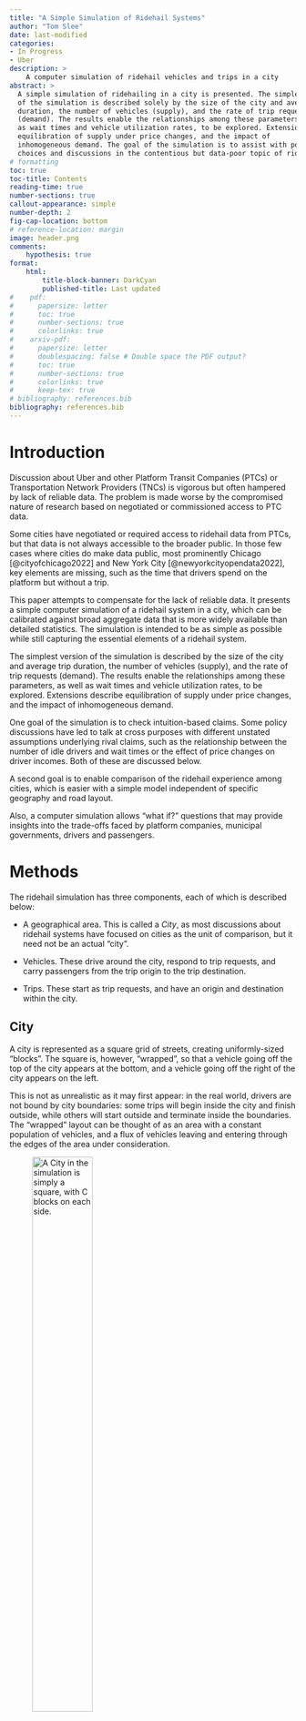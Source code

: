 ```yaml
---
title: "A Simple Simulation of Ridehail Systems"
author: "Tom Slee"
date: last-modified
categories:
- In Progress
- Uber
description: >
    A computer simulation of ridehail vehicles and trips in a city
abstract: >
  A simple simulation of ridehailing in a city is presented. The simplest version 
  of the simulation is described solely by the size of the city and average trip
  duration, the number of vehicles (supply), and the rate of trip requests
  (demand). The results enable the relationships among these parameters, as well 
  as wait times and vehicle utilization rates, to be explored. Extensions describe
  equilibration of supply under price changes, and the impact of 
  inhomogeneous demand. The goal of the simulation is to assist with policy 
  choices and discussions in the contentious but data-poor topic of ridehailing.
# formatting
toc: true
toc-title: Contents
reading-time: true
number-sections: true
callout-appearance: simple
number-depth: 2
fig-cap-location: bottom
# reference-location: margin
image: header.png
comments:
    hypothesis: true
format:
    html:
        title-block-banner: DarkCyan
        published-title: Last updated
#    pdf: 
#      papersize: letter
#      toc: true
#      number-sections: true
#      colorlinks: true
#    arxiv-pdf: 
#      papersize: letter
#      doublespacing: false # Double space the PDF output?
#      toc: true
#      number-sections: true
#      colorlinks: true
#      keep-tex: true
# bibliography: references.bib
bibliography: references.bib
---
```


# Introduction

Discussion about Uber and other Platform Transit Companies (PTCs) or Transportation Network Providers (TNCs) is vigorous but often hampered by lack of reliable data. The problem is made worse by the compromised nature of research based on negotiated or commissioned access to PTC data.

Some cities have negotiated or required access to ridehail data from PTCs, but that data is not always accessible to the broader public. In those few cases where cities do make data public, most prominently Chicago [@cityofchicago2022] and New York City [@newyorkcityopendata2022], key elements are missing, such as the time that drivers spend on the platform but without a trip.

This paper attempts to compensate for the lack of reliable data. It presents a simple computer simulation of a ridehail system in a city, which can be calibrated against broad aggregate data that is more widely available than detailed statistics. The simulation is intended to be as simple as possible while still capturing the essential elements of a ridehail system.

The simplest version of the simulation is described by the size of the city and average trip duration, the number of vehicles (supply), and the rate of trip requests (demand). The results enable the relationships among these parameters, as well as wait times and vehicle utilization rates, to be explored. Extensions describe equilibration of supply under price changes, and the impact of inhomogeneous demand.

One goal of the simulation is to check intuition-based claims. Some policy discussions have led to talk at cross purposes with different unstated assumptions underlying rival claims, such as the relationship between the number of idle drivers and wait times or the effect of price changes on driver incomes. Both of these are discussed below.

A second goal is to enable comparison of the ridehail experience among cities, which is easier with a simple model independent of specific geography and road layout.

Also, a computer simulation allows "what if?" questions that may provide insights into the trade-offs faced by platform companies, municipal governments, drivers and passengers.

# Methods

The ridehail simulation has three components, each of which is described below:

-   A geographical area. This is called a *City*, as most discussions about ridehail systems have focused on cities as the unit of comparison, but it need not be an actual "city".

-   Vehicles. These drive around the city, respond to trip requests, and carry passengers from the trip origin to the trip destination.

-   Trips. These start as trip requests, and have an origin and destination within the city.

## City {#city}

A city is represented as a square grid of streets, creating uniformly-sized "blocks". The square is, however, "wrapped", so that a vehicle going off the top of the city appears at the bottom, and a vehicle going off the right of the city appears on the left.

This is not as unrealistic as it may first appear: in the real world, drivers are not bound by city boundaries: some trips will begin inside the city and finish outside, while others will start outside and terminate inside the boundaries. The "wrapped" layout can be thought of as an area with a constant population of vehicles, and a flux of vehicles leaving and entering through the edges of the area under consideration.

![A City in the simulation is simply a square, with C blocks on each side.](fig1.png){#fig-1 fig-align="center" width="50%"}

In this simplest model of a city, all locations are identical. A city with distinct zones is described as an extension, below.

The unit of travel is a single block, and may be thought of as a distance, a time, or a combination of the two. It is often taken as a minute of travel time, but this is not a requirement.

## Vehicles {#vehicles}

Vehicles all drive at the same speed, and are always in one of three "phases", which are commonly used in discussions of ridehail systems.

-   In phase $P1$, the driver is logged into a ridehail app, their vehicle is available for the platform to assigned it to trips, but they do not have an assigned trip. In this phase the vehicle drives randomly around the city. Vehicles in *P1* are also sometimes called "idle".

-   In phase $P2$, the platform has assigned a vehicle to a trip, the vehicle has accepted the assignment, and it drives towards the trip origin by the shortest route to pick up the passenger. This route may involve going "off the edge" of the city and appearing at the opposite side. *P2* is sometimes called *en route* to picking up the passenger.

-   In phase $P3$, a vehicle has picked up one or more passengers and is driving by the shortest route to the destination.

Once a trip is complete, the vehicle returns to $P1$, waiting for the next trip request.

These phases are related to other terms common in the industry. The combination of $P1$ and $P2$ phases, when a driver has no passenger in the car, is sometimes referred to as *deadheading* time. The combination of $P2$ and $P3$ phases, when a driver is assigned to a trip (and is either *en route* or with a passenger), is sometimes called *engaged time*. Evaluated across the whole driver population, the proportion of time drivers spend in $P3$ is also called the *utilization rate* for the system. The proportion of time drivers spend in $P1$ is the *excess capacity* of the system.

## Trips {#trips}

Each trip has an *origin* and a *destination*. In the simplest simulation, each is chosen randomly from intersections in the city, except that the two locations cannot be the same.

Each vehicle can take only one trip at a time. The trip may represent one passenger or a group of passengers, but does not include "shared trips" with multiple stops, such as the Uber Pool service where passengers request trips separately but share a vehicle for some portion of the trip. Ridehail operators have repeatedly tried to introduce such systems but, even before Covid, such shared trips made up a small portion of the total trips, and even when a passenger requested an "Uber Pool" trip they often ended up not sharing the vehicle [@policyinnovationtransportationservices2019]. The simulation focuses entirely on "UberX-like" systems.

From the passenger's point of view, trip time is in one of two phases: *waiting* or *traveling*. For randomly-selected trip origins and destinations, the average trip length in a city with $C$ blocks along each side is $C/2$.

The "wait time" reported here, ($W$) which is the time between placing a trip request and setting off to the destination, is different to that commonly used by Uber. With wait time defined as it is here, all the time of a trip (from request to arrival at the destination) is assigned to either waiting or travelling. For Uber, the wait time is the time elapsed until the driver appears at the location, but that leaves an unassigned "grey zone" period between driver arrival and the start of the trip, which may include time for the passenger to come out onto the street, time to find the vehicle (or for the driver to pick out the passenger), to possibly put luggage in the trunk, and to get in the vehicle. Unless otherwise stated, "wait time" refers to the model-based time, not the Uber-reported time.

## Simulation {#the-simulation}

Each simulation is a sequence of moves. In each move, vehicles travel one block, from one intersection to the next. A typical move involves the following events:

-   Any new trip requests are generated.

-   Available vehicles are assigned to trips. The trip is assigned to the nearest available vehicle in $P1$, and if there are multiple vehicles at the same distance from the trip origin, one is selected at random. Vehicles always accept trip assignments.

-   Vehicles move from one intersection to the next. Each vehicle chooses a direction and moving a block to the next intersection. For vehicles in $P1$, the direction is random; for vehicles in $P2$ and $P3$, the direction is towards the trip origin or destination, as applicable.

-   Any trip that reaches its destination terminates.

![A city of 20 by 20 blocks, showing 160 vehicles (triangles) in phases $P1$ (red), $P2$ (orange), and $P3$ (green). The red diamonds are trip origins, and the green circles are trip destinations.](fig2.png){#fig-2 width="70%"}

At the end of each move, the simulation records and optionally plots the state of each vehicle and statistics about the overall system (fraction of vehicles in each phase, for example). @fig-2 illustrates a simulation in progress.

This framework is sufficient to simulate a city with a fixed supply of vehicles, and fixed demand (rate of requests). For some of the results below, this is all that is needed. For some other topics, the simulation has to be extended.

## Identities

With the trip and vehicle phases defined as they are here, there are three identities that are always obeyed by simulations that establish a steady state.

The first identity says that the time that vehicles spend with passengers on board is the same as the time that passengers spend riding in vehicles

$$
N \times P3 = D \times L
$$

where:

-   $N$ is the number of vehicles, which represents the supply of vehicles

-   $P3$ is the fraction of time vehicles have passengers

-   $D$ is the rate of trip requests, which represents the demand for trips

-   $L$ is the average trip duration.

A second identity says that, again as long as the system is in a steady state, the time vehicles spend *en route* to trip origins is the same as the time passengers spend waiting to be picked up.

$$
N \times P2 = D \times W
$$

where:

-   $P2$ is the fraction of time vehicles spend *en route* to picking up passengers

-   $W$ is the average wait time.

## Regions in the city {#extensions}

The spirit of the simulation is to be as simple as possible, so that it can be calibrated using the very limited high-level public data available and so that it can be used comparatively. However, two extensions are necessary for some applications.

Many cities have a central "downtown" zone where the demand for ridehail traffic is high, surrounded by suburban areas where demand is lower. For example, 60% of trips in Metro Toronto originate within "Old Toronto" and East York, even though these two make up less than 20% of the total Metro area. This inhomogeneity is built into the model as two *zones*. A central zone has sides $C/2$ (so, one quarter of the city's area) and has a higher rate of trip requests than the surrounding area, as shown in @fig-3 below. The trip destinations remain randomly distributed around the whole city. With an inhomogeneity of zero, the central zone is the same as the rest, with an inhomogeneity of one all trip requests take place in the central zone. In this way, and in the spirit of keeping the model as simple and parsimonious as possible, a single inhomogeneity parameter between zero and one captures the two zones.

![The red dots show the origin of trips in a small "two-zone" city if eight blocks. The central area has a higher demand than outlying suburbs.](fig3.png){#fig-3 width="50%"}

The second extension, discussed in the section on Engaged Time standards below, is to allow vehicles to enter and leave the system in response to price and demand.

The use of random locations for trip destinations implies an average trip length of $C/2$ (regardless of inhomogeneity). To model an area where the average trip length may differ from this, a maximum trip length can be set, with trips distributed randomly over intersections within that distance.

## Equilibration

A distinguishing feature of the gig economy model is that once drivers are signed up they are generally free to enter or leave active status simply by opening the application. The platform's ability to expand or shrink the supply of drivers in response to demand, whether in the short term ("surge pricing" and its descendants) or in the longer term through changes in commission and incentives, has been central to their success.

Equilibration of supply has been added to the model (vehicles entering and leaving "active" status). The demand for trips is currently treated as exogenous.

A simplified formula for average net income $I$ is as follows:

$$
I = I_0 - c
  = P3 \cdot p \cdot (1 - f) - c
$$

where:

-   $I_0$ is gross income

-   $p$ is the price of a trip (fare per block)

-   $f$ is the platform commission, as a fraction of the fare

-   $c$ is the marginal cost of operating the vehicle

If the average net income is above a threshold $w_0$, called the *reservation wage*, then there is money to be made and vehicles will enter the market. If the average net income is below the reservation wage, some vehicles will leave. The reservation wage is determined by external factors such as the state of the labour market, which determines what other options are open to drivers apart from ridehail and hence how much they have to earn in order to find ridehail worthwhile.

If vehicles enter, the additional supply of drivers provides additional competition for the available rides, the utilization rate $P3$ falls, and so the average income also falls. If vehicles leave, there is less competition for the available rides, the utilization rate and average income increase. When the average income matches the reservation wage, the system is at equilibrium.

Vehicles entering and leaving the arena looks like a dynamic process, but there is no attempt to model time in the approach to equilibrium. The rate at which vehicles enter and leave is set purely for convenience. In principle, the parameters could be set to describe short term (surge pricing) or longer term equilibration (drivers deciding to sign up to the platform or leaving it).

## Simplification

The model is obviously a dramatic simplification of reality. There is no treatment of cancelled trips, of distinctions among drivers, of information asymmetries and special driver incentives, or of many other factors that go to make up the complex world of ridehailing. The distribution of trip durations is roughly normal, which is different from the actual distribution. Most simulations are run with no account taken for different driver speed when idle compared to when engaged on a trip. But in some ways this oversimplification is a strength: there is so little public data available regarding the specifics of ridehail markets that any more complex model would be overfitted. Many published reports and papers have relied either on access to Uber's data or on driver surveys to collect data. The former has obvious conflict of interest problems and the latter is always going to be partial. The challenge, in fact, is to find enough reliable data to calibrate even this simplified model against reality. A second benefit is that by having a small number of parameters we can address some of the questions asked in public and policy circles, which relate to overall gross features of the system. How does wait time depend on demand? What are the likely consequences of a price increase? More generally, how to the basic variables of the system affect each other. Finally, a simple model should allow comparison among cities, based on their values of the basic parameters.

## Implementation {#implementation}

The simulation is implemented in the Python programming language, and the code is available on GitHub at <https://github.com/tomslee/ridehail>. It can be run as a desktop application from a command line (tested on Windows and on Linux) but a subset can be explored interactively online at <https://tomslee.github.io/ridehail/lab/>.

Simulations using the desktop application are controlled by a configuration file, which at its simplest specifies the size of the city (number of blocks on each side), the base demand rate (number of trip requests each move), and the number of vehicles. Currently there are almost 50 configuration parameters governing (beyond the basic simulation), logging, animation, sequence, equilibration, shocks and more.

A subset of the simulation is also available at a web site, where the configuration is set in the browser. The simulation runs in the browser (not at a server), using the Pyodide python distribution [@thepyodidedevelopmentteam2022], and is the same code as the desktop. The web site is currently a "laboratory", which allows experimentation but does not provide a way to save results. All results in this paper are taken from desktop simulations.

# Simulating ridehail in Toronto {#simulating-ridehail-in-toronto}

The ridehail market in Metropolitan Toronto was chosen as a test arena. The city has released important data in a 2019 study by the City of Toronto [@policyinnovationtransportationservices2019] and an update in 2021 [@policyinnovationtransportationservices2021], here called *Toronto 2019* and *Toronto 2021*.

Metro Toronto has a population of 3 million people. It consists of the City of Toronto and surrounding urban areas (Scarborough, Etobicoke, York, East York, and North York and is intermediate in size between the old City of Toronto and the Greater Toronto Area (population 6 million). Metro Toronto (henceforth just "Toronto") has an area of 630 square kilometres ( $\approx 25 \times 25 km$)

## Reference values

In *Toronto 2021*, the authors chose Thursday Feb 6, 2020 as a representative day to assess the overall state of ridehail in Toronto, pre-pandemic (p25). Can the model reproduce important aspects of this day? Although the date is now three years in the past, any reference to "Toronto" here implies "Toronto on February 6, 2020". Relevant statistics from this study are shown in Table 1.

| Quantity                                        |             Value |
|-------------------------------------------------|------------------:|
| Trips completed (D)                             | 193,902 (135/min) |
| Average trip length (L)                         |            8.13km |
| Average vehicle speed (v)                       |           31 km/h |
| Percent of time: Period 1 (available for trip)  |             40.5% |
| Percent of time: Period 2 (en-route to pick-up) |             11.2% |
| Percent of time: Period 3 (with passenger)      |             48.3% |
| Active vehicles per hour                        |              6200 |

: Table 1: Statistics for Uber trips in Toronto on Feb 6, 2020. The values come from the City of Toronto study on platform transit companies.

Several adjustments are needed to turn these raw values into quantities that can be used to calibrate the model.

There is a regular churn of active vehicles, so the reported number of active vehicles per hour overestimates the number on the streets at any one time. Using the distribution of vehicle hours from the Toronto 2021 report suggests that 40% of all vehicles will leave during any given hour, so that to maintain a steady volume of traffic a corresponding number will enter. The number of active vehicles at any one time is therefore 6200 \* 100 / 140 = 4400.

For these numbers to fit Identity I, we take the following as reference values:

| Quantity                                                   | Symbol  |          Value |
|-------------------------------------|:----------------:|-----------------:|
| Average number of active vehicles                          |   $N$   |           4500 |
| Demand (trip requests per minute)                          |   $D$   | 135 per minute |
| Average trip duration                                      |   $L$   |     16 minutes |
| Percent of time: Period 1 (available for trip)             |  $P1$   |          40.5% |
| Percent of Percent of time: Period 2 (en-route to pick-up) |  $P2$   |          11.2% |
| Percent of time: Period 3 (with passenger)                 |  $P3$   |          48.3% |
| Average wait time                                          |   $W$   |    3.7 minutes |
| Average wait fraction                                      | $W / L$ |           0.23 |

: Reference values for an average hour of ridehail traffic in Toronto on Feb 6, 2020

At 31 km/hour, it takes 48.4 minutes to cross the city. In the simulation Toronto is represented as a 48 by 48 grid, so that each block represents a minute of travel. Calibration was carried out in two steps: first a "homogeneous model", with trip origins and destinations placed randomly, with a maximum duration of 32 minutes (to match the average duration of 16 minutes).

![First calibration of Toronto ridehail simulation: homogeneous model](toronto_calibration_homogeneous.png)

@fig-7 shows that this simplified model can simulate an environment the scale of Toronto on a single laptop computer. It shows the results of several simulations, each with 135 trips per minute, or 200,000 in the whole day. The number of vehicles is varied, from 2000 to 7,000. For each value, a simulation of 500 blocks is carried out, with the results averaged over the final 100 blocks. The time for each simulation depends on the number of vehicles: for 5000 vehicles the simulation takes about NN minutes on a Dell XPS 13 9380 laptop.

At low vehicle counts, there are too few vehicles to sustain a steady state. Vehicles are busy all the time ($P1 = 0$), trip requests go unanswered for longer and longer (the wait fraction $W$ is literally off the chart. Things fall apart: the drivers cannot keep up with the requests.

At vehicle counts above 3000, a steady state is achieved. With more vehicles, the utilization rate $P3$ falls and the excess capacity $P1$ rises, as more vehicles compete for the available trips. The wait time $W$ does decrease as the number of vehicles increases, but is a small fraction of the trip duration even at 3000 vehicles, and the dispatch time $P2$ is correspondingly low.

The simulation in Figure 4 is carried out with Toronto as a homogeneous city: trip origins and destinations are both chosen randomly. This model correctly reproduces the $P3$ value at the $N = 4500$ mark. In some ways this is just a check that eliminates some bugs: the identity is satisfied by any steady-state behavior, regardless of geometry.

## Inhomogeneity

While the utilization rate $P3$ is determined by supply, demand, and trip duration alone, so that a homogeneous model of Toronto delivers the correct ratio of $P3$ to $N$, $P2$ time isunderestimated in the homogeneous model. Identity II fixes the $W/P2$ ratio, but not the absolute value of either of those quantities. To get this value correct we must allow inhomogeneity of trip distributions.

@fig-inhomog shows the vehicle phases as a function of inhomogeneity, using the fixed demand of 135 trips per minute and a fixed supply of 4500 vehicles derived from @fig-7

Just over half of all trips (55%) start in the central area of the old City of Toronto, which takes (reference needed) about half the time.

![Second step of Toronto ridehail calibration: wait times and inhomogeneity](toronto_calibration_inhomogeneous.png){#fig-inhomog}

## What if? questions

![How things depend on vehicle count](toronto_vehicle_count.png)

Figure 7 shows the utilization rates and vehicles required to sustain a 3.7 wait time $W$ in Toronto. It shows that an increase in demand does increase utilization, but there is a levelling off as demand increases. Even if the trip volume in Toronto were to increase to 200,000 per day (a 50% increase over the pre-pandemic numbers), the utilization rate would still increase to only 54% if wait time were kept at the same value.

Other cities, with New York City and San Francisco as outliers, have utilization rates (by time) of 50 to 60%. Toronto has a level of demand that is lower than Chicago, which may provide a reasonable upper bound to what can be expected of around 60%.

| City          | Year  | Time or distance? | Utilization rate |
|---------------|-------|-------------------|-----------------:|
| Chicago       | 2015  | Distance          |              59% |
| Chicago       | 2019  | Distance          |              55% |
| Boston        | 2016  | Time              |              47% |
| Boston        | 2019  | Distance          |              55% |
| Los Angeles   | 2016  | Time              |              42% |
| Los Angeles   | 2019  | Distance          |              60% |
| New York City | 2016  | Time              |              51% |
| New York City | 2017  | Distance          |              59% |
| San Francisco | 2016  | Time              |              55% |
| San Francisco | 2017  | Distance          |              67% |
| San Francisco | 2019  | Distance          |              64% |
| Seattle       | 2016  | Time              |              44% |
| Seattle       | 2019  | Distance          |              53% |
| Seattle       | 2020a | Time              |              60% |
| Seattle       | 2020b | Time              |              51% |
| Washington DC | 2019  | Distance          |              55% |

: Table 2: Utilization rates for Uber in USA cities. Rates measured by distance will be higher than those measured by time as drivers cover more distance in a given time when engaged in a trip. 2019 values are from an Uber-commissioned report [@balding2019]; 2017 values from a report by Bruce Schaller [@schaller2017], and 2015 values from an NBER report by [@cramer2016]. The 2020 values for Seattle come from reports by [@hyman2020] and by [@parrott2020].

There are two ways that utilization rates may exceed these estimates. The first is for the number of drivers to be limited, so that wait times are longer. The second is for trips to concentrate even more heavily into the high traffic central zone. But this central core is well served by mass transit, and any gain in ridehail trips would be achieved by taking riders away from mass transit and putting them in cars [@young2020], and adding to problems of congestion [@erhardt2019].

![The number of vehicles $N$ and utilization rate $P3$ required to support a wait time of 3.7 minutes ($W =0.23$). While the utilization rate ($P3$) does increase with demand, the improvements level off at levels of demand far below the current Toronto level of 135 requests per minute. Meanwhile, the number of vehicles required keeps growing linearly (purple line: different axis).](wait_times.png){#fig-7 width="100%"}

Without these changes, the ridehail system has at least 40% excess capacity (vehicles not engaged in driving passengers or en route to pick passengers). There is no efficient solution to emissions through ride hailing.

# References
